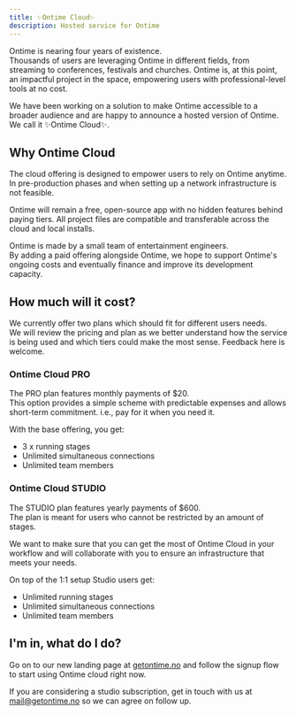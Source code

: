 ```yaml
---
title: ✨Ontime Cloud✨
description: Hosted service for Ontime
---
```


Ontime is nearing four years of existence. \
Thousands of users are leveraging Ontime in different fields, from streaming to conferences, festivals and churches.
Ontime is, at this point, an impactful project in the space, empowering users with professional-level tools at no cost.

We have been working on a solution to make Ontime accessible to a broader audience and are happy to announce a hosted version of Ontime. We call it ✨Ontime Cloud✨.

## Why Ontime Cloud

The cloud offering is designed to empower users to rely on Ontime anytime. In pre-production phases and when setting up a network infrastructure is not feasible.

Ontime will remain a free, open-source app with no hidden features behind paying tiers. All project files are compatible and transferable across the cloud and local installs.

Ontime is made by a small team of entertainment engineers.\
By adding a paid offering alongside Ontime, we hope to support Ontime's ongoing costs and eventually finance and improve its development capacity.

## How much will it cost?

We currently offer two plans which should fit for different users needs. \
We will review the pricing and plan as we better understand how the service is being used and which tiers could make the most sense. Feedback here is welcome.

### Ontime Cloud PRO
The PRO plan features monthly payments of $20. \
This option provides a simple scheme with predictable expenses and allows short-term commitment. i.e., pay for it when you need it. 

With the base offering, you get:
* 3 x running stages
* Unlimited simultaneous connections
* Unlimited team members

### Ontime Cloud STUDIO
The STUDIO plan features yearly payments of $600. \
The plan is meant for users who cannot be restricted by an amount of stages.

We want to make sure that you can get the most of Ontime Cloud in your workflow and will collaborate with you to ensure an infrastructure that meets your needs.

On top of the 1:1 setup Studio users get:
* Unlimited running stages
* Unlimited simultaneous connections
* Unlimited team members

## I'm in, what do I do?

Go on to our new landing page at [getontime.no](https://www.getontime.no) and follow the signup flow to start using Ontime cloud right now.

If you are considering a studio subscription, get in touch with us at [mail@getontime.no](mailto:mail@getontime.no) so we can agree on follow up.
